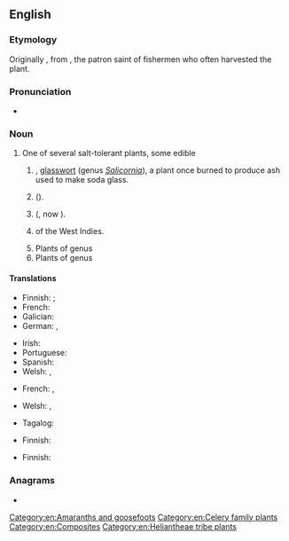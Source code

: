 ==English==
{{multiple images
|direction=vertical
|image1=Samphire.jpg|caption1=Samphire (Crithmum maritimum), Harlech, Gwynedd, Wales.
}}

===Etymology===
Originally {{m|en|sampiere}}, from {{uder|en|fr|Saint Pierre}}, the patron saint of fishermen who often harvested the plant.

===Pronunciation===
* {{a|UK}} {{IPA|en|/ˈsæm.faɪ.ə(ɹ)/|/ˈsæm.fə(ɹ)/}}

===Noun===
{{en-noun|~}}

# One of several salt-tolerant plants, some edible
## {{vern|marsh samphire|Marsh samphire}}, [[glasswort]] (genus ''[[Salicornia]]''), a plant once burned to produce ash used to make soda glass.
## {{l|en|rock samphire|Rock samphire}} (''{{ll|mul|Crithmum maritimum}}'').
## {{vern|golden samphire|Golden samphire}} ({{taxlink|Inula crithmoides|species|ver=191008}}, now {{taxlink|Limbarda crithmoides|species|ver=191008}}).
## {{taxlink|Borrichia arborescens|species}} of the West Indies.
## Plants of genus {{taxlink|Sarcocornia|genus}}
## Plants of genus {{taxlink|Tecticornia|genus}}

====Translations====
{{trans-top|marsh samphire}}
* Finnish: {{t+|fi|suolayrtti}} {{q|Salicornia}}; {{t+|fi|punasuolayrtti}} {{q|Salicornia europaea}}
* French: {{t+|fr|salicorne|f}}
* Galician: {{t|gl|salicor|m}}
* German: {{t+|de|Queller|m}}, {{t|de|Glasschmelz|m}}
{{trans-mid}}
* Irish: {{t|ga|lus na gloine|m}}
* Portuguese: {{t|pt|salicórnia|f}}
* Spanish: {{t+|es|salicornia|f}}
* Welsh: {{t|cy|llyrlys|m}}, {{t|cy|chwyn hallt|m}}
{{trans-bottom}}

{{trans-see|rock samphire}}

{{trans-top|golden samphire}}
* French: {{t+|fr|inule fausse criste|f}}, {{t+|fr|inule perce-pierre|f}}
{{trans-mid}}
* Welsh: {{t|cy|sampier y geifr|m}}, {{t|cy|cedowydd sugnol|m}}
{{trans-bottom}}

{{trans-top|Borrichia arborescens}}
* Tagalog: {{t|tl|dampalit}}
{{trans-mid}}
{{trans-bottom}}

{{trans-top|plant of the genus ''Sarcocornia''}}
* Finnish: {{t+|fi|suolasormikki}}
{{trans-mid}}
{{trans-bottom}}

{{trans-top|plant of the genus ''Tecticornia''}}
* Finnish: {{t+|fi|nivelsarvi}}
{{trans-mid}}
{{trans-bottom}}

===Anagrams===
* {{anagrams|en|a=aehimprs|pesharim|seraphim}}

[[Category:en:Amaranths and goosefoots]]
[[Category:en:Celery family plants]]
[[Category:en:Composites]]
[[Category:en:Heliantheae tribe plants]]